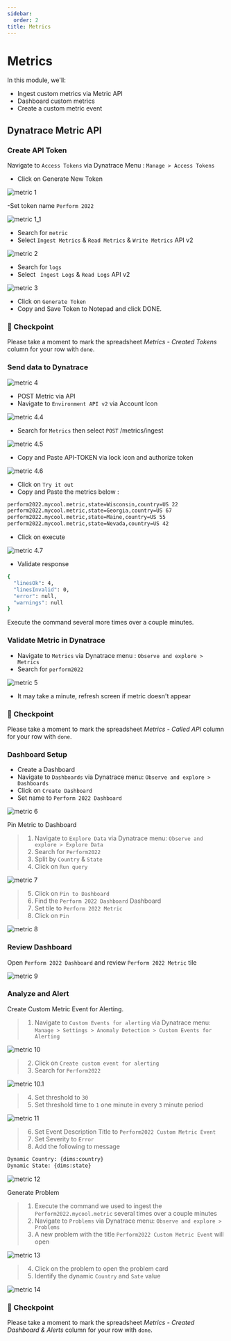 ---
sidebar:
  order: 2
title: Metrics
---

# Metrics

In this module, we'll:

- Ingest custom metrics via Metric API
- Dashboard custom metrics
- Create a custom metric event

## Dynatrace Metric API

### Create API Token

Navigate to `Access Tokens` via Dynatrace Menu : `Manage > Access Tokens`

- Click on Generate New Token

![metric 1](../../../img/metric_1.png)

-Set token name `Perform 2022`

![metric 1_1](../../../img/metric_1_1.png)

- Search for `metric`
- Select `Ingest Metrics` & `Read Metrics` & `Write Metrics` API v2

![metric 2](../../../img/metric_2.png)

- Search for `logs`
- Select ` Ingest Logs` & `Read Logs` API v2

![metric 3](../../../img/metric_3.png)

- Click on `Generate Token`
- Copy and Save Token to Notepad and click DONE.

### :checkered_flag: Checkpoint

Please take a moment to mark the spreadsheet _Metrics - Created Tokens_ column for your row with `done`.

### Send data to Dynatrace

![metric 4](../../../img/metric_4.png)

- POST Metric via API
- Navigate to `Environment API v2` via Account Icon

![metric 4.4](../../../img/metric_4.4.png)

- Search for `Metrics` then select `POST` /metrics/ingest

![metric 4.5](../../../img/metric_4.5.png)

- Copy and Paste API-TOKEN via lock icon and authorize token

![metric 4.6](../../../img/metric_4.6.png)

- Click on `Try it out`
- Copy and Paste the metrics below :

```bash
perform2022.mycool.metric,state=Wisconsin,country=US 22
perform2022.mycool.metric,state=Georgia,country=US 67
perform2022.mycool.metric,state=Maine,country=US 55
perform2022.mycool.metric,state=Nevada,country=US 42
```

- Click on execute

![metric 4.7](../../../img/metric_4.7.png)

- Validate response

```bash
{
  "linesOk": 4,
  "linesInvalid": 0,
  "error": null,
  "warnings": null
}
```

Execute the command several more times over a couple minutes.

### Validate Metric in Dynatrace

- Navigate to `Metrics` via Dynatrace menu : `Observe and explore > Metrics`
- Search for `perform2022`

![metric 5](../../../img/metric_5.png)

- It may take a minute, refresh screen if metric doesn't appear

### :checkered_flag: Checkpoint

Please take a moment to mark the spreadsheet _Metrics - Called API_ column for your row with `done`.

### Dashboard Setup

- Create a Dashboard
- Navigate to `Dashboards` via Dynatrace menu: `Observe and explore > Dashboards`
- Click on `Create Dashboard`
- Set name to `Perform 2022 Dashboard`

![metric 6](../../../img/metric_6.png)

Pin Metric to Dashboard

> 1. Navigate to `Explore Data` via Dynatrace menu: `Observe and explore > Explore Data`
> 2. Search for `Perform2022`
> 3. Split by `Country` & `State`
> 4. Click on `Run query`

![metric 7](../../../img/metric_7.png)

> 5. Click on `Pin to Dashboard`
> 6. Find the `Perform 2022 Dashboard` Dashboard
> 7. Set tile to `Perform 2022 Metric`
> 8. Click on `Pin`

![metric 8](../../../img/metric_8.png)

### Review Dashboard

Open `Perform 2022 Dashboard` and review `Perform 2022 Metric` tile

![metric 9](../../../img/metric_9.png)

### Analyze and Alert

Create Custom Metric Event for Alerting.

> 1. Navigate to `Custom Events for alerting` via Dynatrace menu: `Manage > Settings > Anomaly Detection > Custom Events for Alerting`

![metric 10](../../../img/metric_10.png)

> 2. Click on `Create custom event for alerting`
> 3. Search for `Perform2022`

![metric 10.1](../../../img/metric_10.1.png)

> 4. Set threshold to `30`
> 5. Set threshold time to `1` one minute in every `3` minute period

![metric 11](../../../img/metric_11.png)

> 6. Set Event Description Title to `Perform2022 Custom Metric Event`
> 7. Set Severity to `Error`
> 8. Add the following to message

```bash
Dynamic Country: {dims:country}
Dynamic State: {dims:state}
```

![metric 12](../../../img/metric_12.png)

Generate Problem

> 1. Execute the command we used to ingest the `Perform2022.mycool.metric` several times over a couple minutes
> 2. Navigate to `Problems` via Dynatrace menu: `Observe and explore > Problems`
> 3. A new problem with the title `Perform2022 Custom Metric Event` will open

![metric 13](../../../img/metric_13.png)

> 4. Click on the problem to open the problem card
> 5. Identify the dynamic `Country` and `Sate` value

![metric 14](../../../img/metric_14.png)

### :checkered_flag: Checkpoint

Please take a moment to mark the spreadsheet _Metrics - Created Dashboard & Alerts_ column for your row with `done`.
